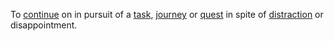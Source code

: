 To [[continue]] on in pursuit of a [[task]], [[journey]] or [[quest]] in spite of [[distract]]ion or disappointment.